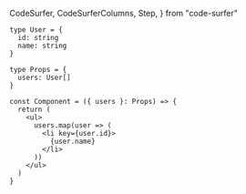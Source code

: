   CodeSurfer,
  CodeSurferColumns,
  Step,
} from "code-surfer"

<CodeSurfer>

```tsx title="Rendering lists" subtitle="Note: React needs the 'key' prop to avaoid unnecessary re-renders"
type User = {
  id: string
  name: string
}

type Props = {
  users: User[]
}

const Component = ({ users }: Props) => {
  return (
    <ul>
      users.map(user => (
        <li key={user.id}>
          {user.name}
        </li>
      ))
    </ul>
  )
}
```

</CodeSurfer>
